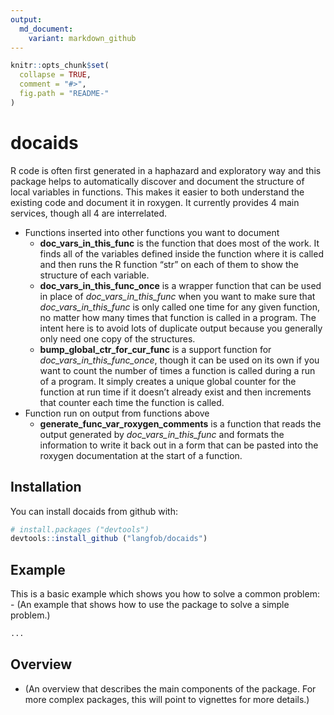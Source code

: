 ```yaml
---
output:
  md_document:
    variant: markdown_github
---
```


<!-- README.md is generated from README.Rmd. Please edit that file -->

```r
knitr::opts_chunk$set(
  collapse = TRUE,
  comment = "#>",
  fig.path = "README-"
)
```
# docaids

R code is often first generated in a haphazard and exploratory way and this 
package helps to automatically discover and document the structure of local 
variables in functions.  This makes it easier to both understand the existing 
code and document it in roxygen.  It currently provides 4 main services, 
though all 4 are interrelated.

- Functions inserted into other functions you want to document
    - **doc_vars_in_this_func** is the function that does most of the work.  It finds all of the variables defined inside the function where it is called and then runs the R  function "str" on each of them to show the structure of each variable.
    - **doc_vars_in_this_func_once** is a wrapper function that can be used in place of *doc_vars_in_this_func* when you want to make sure that *doc_vars_in_this_func* is only called one time for any given function, no matter how many times that function is called in a program.  The intent here is to avoid lots of duplicate output because you generally only need one copy of the structures.
    - **bump_global_ctr_for_cur_func** is a support function for *doc_vars_in_this_func_once*, though it can be used on its own if you want to count the number of times a function is called during a run of a program.  It simply creates a unique global counter for the function at run time if it doesn't already exist and then increments that counter each time the function is called.
- Function run on output from functions above
    - **generate_func_var_roxygen_comments** is a function that reads the output generated by *doc_vars_in_this_func* and formats the information to write it back out in a form that can be pasted into the roxygen documentation at the start of a function.


## Installation  
You can install docaids from github with:  
```R
# install.packages ("devtools")  
devtools::install_github ("langfob/docaids")
```

## Example  
This is a basic example which shows you how to solve a common problem:  
- (An example that shows how to use the package to solve a simple problem.)
```R
...
```

## Overview  
- (An overview that describes the main components of the package. For more complex packages, this will point to vignettes for more details.)   

